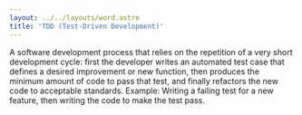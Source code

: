 ```yaml
---
layout: ../../layouts/word.astro
title: 'TDD (Test-Driven Development)'
---
```

A software development process that relies on the repetition of a very short development cycle: first the developer writes an automated test case that defines a desired improvement or new function, then produces the minimum amount of code to pass that test, and finally refactors the new code to acceptable standards. Example: Writing a failing test for a new feature, then writing the code to make the test pass.